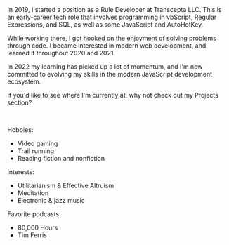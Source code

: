 
<ExpandCollapse title="Professional / Software background">
In 2019, I started a position as a Rule Developer at Transcepta LLC. This is an early-career tech role that involves programming in vbScript, Regular Expressions, and SQL, as well as some JavaScript and AutoHotKey.

While working there, I got hooked on the enjoyment of solving problems through code. I became interested in modern web development, and learned it throughout 2020 and 2021.

In 2022 my learning has picked up a lot of momentum, and I'm now committed to evolving my skills in the modern JavaScript development ecosystem.

If you'd like to see where I'm currently at, why not check out my <Link to="/projects">Projects</Link> section?

</ExpandCollapse>

<br />

<ExpandCollapse title="Random info">

Hobbies:

- Video gaming
- Trail running
- Reading fiction and nonfiction

Interests:

- Utilitarianism & Effective Altruism
- Meditation
- Electronic & jazz music

Favorite podcasts:

- 80,000 Hours
- Tim Ferris

</ExpandCollapse>
